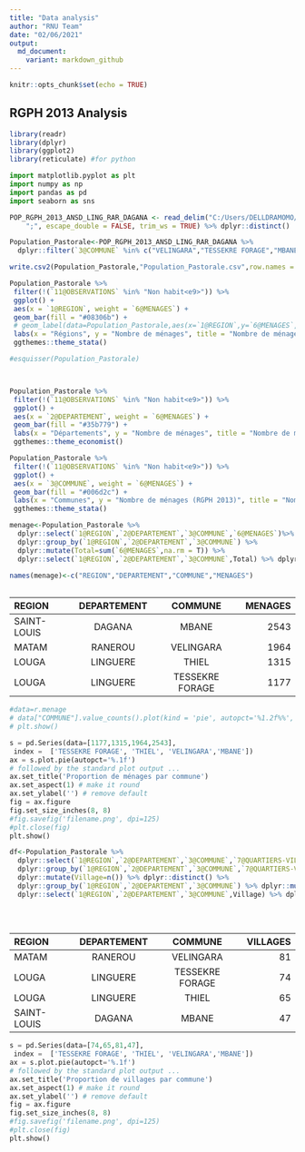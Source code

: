 ```yaml
---
title: "Data analysis"
author: "RNU Team"
date: "02/06/2021"
output:
  md_document:
    variant: markdown_github
---
```


```r
knitr::opts_chunk$set(echo = TRUE)
```

## RGPH 2013 Analysis



```r
library(readr)
library(dplyr)
library(ggplot2)
library(reticulate) #for python
```


```python
import matplotlib.pyplot as plt
import numpy as np
import pandas as pd 
import seaborn as sns
```


```r

POP_RGPH_2013_ANSD_LING_RAR_DAGANA <- read_delim("C:/Users/DELLDRAMOMO/Desktop/ISRA-RNU/Project datasets/data/RGPH 2013 ANSD/POP(RGPH 2013 ANSD)_LING_RAR_DAGANA.csv", 
    ";", escape_double = FALSE, trim_ws = TRUE) %>% dplyr::distinct()

```

```r
Population_Pastorale<-POP_RGPH_2013_ANSD_LING_RAR_DAGANA %>% 
  dplyr::filter(`3@COMMUNE` %in% c("VELINGARA","TESSEKRE FORAGE","MBANE","THIEL"))

write.csv2(Population_Pastorale,"Population_Pastorale.csv",row.names = F)
```


```r

Population_Pastorale %>%
 filter(!(`11@OBSERVATIONS` %in% "Non habit<e9>")) %>%
 ggplot() +
 aes(x = `1@REGION`, weight = `6@MENAGES`) +
 geom_bar(fill = "#08306b") +
 # geom_label(data=Population_Pastorale,aes(x=`1@REGION`,y=`6@MENAGES`, label=paste0(round(`6@MENAGES`,0),"")),size=2)+
 labs(x = "Régions", y = "Nombre de ménages", title = "Nombre de ménage par Région", caption = "Source: ANSD,RGPH 2013") +
 ggthemes::theme_stata()

```

```r
#esquisser(Population_Pastorale)



Population_Pastorale %>%
 filter(!(`11@OBSERVATIONS` %in% "Non habit<e9>")) %>%
 ggplot() +
 aes(x = `2@DEPARTEMENT`, weight = `6@MENAGES`) +
 geom_bar(fill = "#35b779") +
 labs(x = "Départements", y = "Nombre de ménages", title = "Nombre de ménages par départements", caption = "Source: ANSD, RGPH 2013") +
 ggthemes::theme_economist()
```


```r

Population_Pastorale %>%
 filter(!(`11@OBSERVATIONS` %in% "Non habit<e9>")) %>%
 ggplot() +
 aes(x = `3@COMMUNE`, weight = `6@MENAGES`) +
 geom_bar(fill = "#006d2c") +
 labs(x = "Communes", y = "Nombre de ménages (RGPH 2013)", title = "Nombre de ménage par communes", caption = "Source :ANSD, RGPH 2013") +
 ggthemes::theme_stata()
```


```r
menage<-Population_Pastorale %>% 
  dplyr::select(`1@REGION`,`2@DEPARTEMENT`,`3@COMMUNE`,`6@MENAGES`)%>% 
  dplyr::group_by(`1@REGION`,`2@DEPARTEMENT`,`3@COMMUNE`) %>% 
  dplyr::mutate(Total=sum(`6@MENAGES`,na.rm = T)) %>% 
  dplyr::select(`1@REGION`,`2@DEPARTEMENT`,`3@COMMUNE`,Total) %>% dplyr::arrange(Total) %>% dplyr:: distinct()

names(menage)<-c("REGION","DEPARTEMENT","COMMUNE","MENAGES")
  


```

| REGION | DEPARTEMENT | COMMUNE | MENAGES  |
| :---         |     :---:      |          :---: |  ---: |
| SAINT-LOUIS   | DAGANA     | MBANE    | 2543    |
| MATAM   | RANEROU     | VELINGARA    | 1964    |
| LOUGA   | LINGUERE     | THIEL    | 1315    |
| LOUGA   | LINGUERE     | TESSEKRE FORAGE    | 1177    |


```python
#data=r.menage
# data["COMMUNE"].value_counts().plot(kind = 'pie', autopct='%1.2f%%', figsize=(10, 10))
# plt.show()

s = pd.Series(data=[1177,1315,1964,2543], 
 index =  ['TESSEKRE FORAGE', 'THIEL', 'VELINGARA','MBANE']) 
ax = s.plot.pie(autopct='%.1f') 
# followed by the standard plot output ... 
ax.set_title('Proportion de ménages par commune') 
ax.set_aspect(1) # make it round 
ax.set_ylabel('') # remove default 
fig = ax.figure 
fig.set_size_inches(8, 8) 
#fig.savefig('filename.png', dpi=125) 
#plt.close(fig)
plt.show()
```


```r
df<-Population_Pastorale %>% 
  dplyr::select(`1@REGION`,`2@DEPARTEMENT`,`3@COMMUNE`,`7@QUARTIERS-VILLAGES`)%>% 
  dplyr::group_by(`1@REGION`,`2@DEPARTEMENT`,`3@COMMUNE`,`7@QUARTIERS-VILLAGES`) %>% 
  dplyr::mutate(Village=n()) %>% dplyr::distinct() %>% 
  dplyr::group_by(`1@REGION`,`2@DEPARTEMENT`,`3@COMMUNE`) %>% dplyr::mutate(Village=sum(Village,na.rm = T))  %>% 
  dplyr::select(`1@REGION`,`2@DEPARTEMENT`,`3@COMMUNE`,Village) %>% dplyr::distinct()
  
  
  
```

| REGION | DEPARTEMENT | COMMUNE | VILLAGES  |
| :---         |     :---:      |          :---: |  ---: |
| MATAM   | RANEROU     | VELINGARA    | 81    |
| LOUGA   | LINGUERE     | TESSEKRE FORAGE    | 74    |
| LOUGA   | LINGUERE     | THIEL    | 65    |
| SAINT-LOUIS   | DAGANA     | MBANE    | 47    |

```python
s = pd.Series(data=[74,65,81,47], 
 index =  ['TESSEKRE FORAGE', 'THIEL', 'VELINGARA','MBANE']) 
ax = s.plot.pie(autopct='%.1f') 
# followed by the standard plot output ... 
ax.set_title('Proportion de villages par commune') 
ax.set_aspect(1) # make it round 
ax.set_ylabel('') # remove default 
fig = ax.figure 
fig.set_size_inches(8, 8) 
#fig.savefig('filename.png', dpi=125) 
#plt.close(fig)
plt.show()
```

